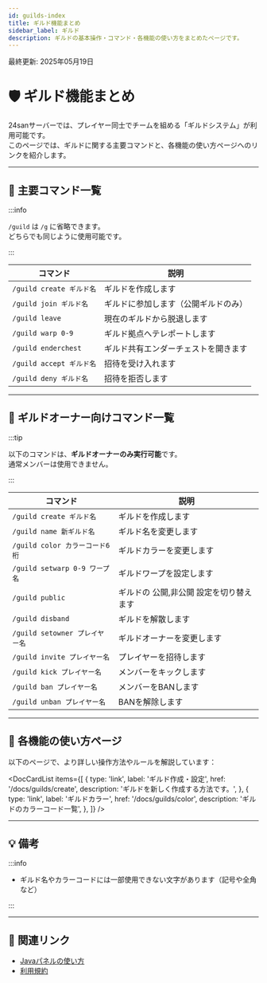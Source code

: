 ```yaml
---
id: guilds-index
title: ギルド機能まとめ
sidebar_label: ギルド
description: ギルドの基本操作・コマンド・各機能の使い方をまとめたページです。
---
```



最終更新: 2025年05月19日

# 🛡️ ギルド機能まとめ

24sanサーバーでは、プレイヤー同士でチームを組める「ギルドシステム」が利用可能です。  
このページでは、ギルドに関する主要コマンドと、各機能の使い方ページへのリンクを紹介します。

---

## 📘 主要コマンド一覧

:::info

`/guild` は `/g` に省略できます。  
どちらでも同じように使用可能です。

:::

| コマンド | 説明 |
|---------|------|
| `/guild create ギルド名` | ギルドを作成します |
| `/guild join ギルド名` | ギルドに参加します（公開ギルドのみ） |
| `/guild leave` | 現在のギルドから脱退します |
| `/guild warp 0-9` | ギルド拠点へテレポートします |
| `/guild enderchest` | ギルド共有エンダーチェストを開きます |
| `/guild accept ギルド名` | 招待を受け入れます |
| `/guild deny ギルド名` | 招待を拒否します |

---

## 📘 ギルドオーナー向けコマンド一覧

:::tip

以下のコマンドは、**ギルドオーナーのみ実行可能**です。  
通常メンバーは使用できません。

:::

| コマンド | 説明 |
|---------|------|
| `/guild create ギルド名` | ギルドを作成します |
| `/guild name 新ギルド名` | ギルド名を変更します |
| `/guild color カラーコード6桁` | ギルドカラーを変更します |
| `/guild setwarp 0-9 ワープ名` | ギルドワープを設定します |
| `/guild public` | ギルドの 公開,非公開 設定を切り替えます |
| `/guild disband` | ギルドを解散します |
| `/guild setowner プレイヤー名` | ギルドオーナーを変更します |
| `/guild invite プレイヤー名` | プレイヤーを招待します |
| `/guild kick プレイヤー名` | メンバーをキックします |
| `/guild ban プレイヤー名` | メンバーをBANします |
| `/guild unban プレイヤー名` | BANを解除します |

---

## 📂 各機能の使い方ページ

以下のページで、より詳しい操作方法やルールを解説しています：

<DocCardList items={[
  {
    type: 'link',
    label: 'ギルド作成・設定',
    href: '/docs/guilds/create',
    description: 'ギルドを新しく作成する方法です。',
  },
  {
    type: 'link',
    label: 'ギルドカラー',
    href: '/docs/guilds/color',
    description: 'ギルドのカラーコード一覧',
  },
]} />

---

## 💡 備考

:::info

- ギルド名やカラーコードには一部使用できない文字があります（記号や全角など）  

:::

---

## 🔗 関連リンク

- [Javaパネルの使い方](/panel/java-panels)
- [利用規約](/docs/rules/terms_of_use)
